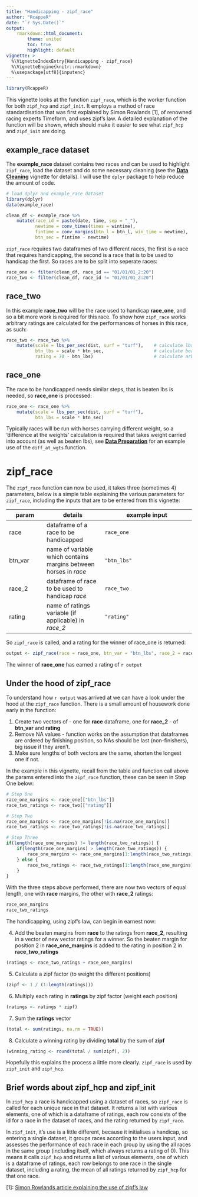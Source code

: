 ```yaml
---
title: "Handicapping - zipf_race"
author: "RcappeR"
date: "`r Sys.Date()`"
output: 
    rmarkdown::html_document:
        theme: united
        toc: true
        highlight: default
vignette: >
  %\VignetteIndexEntry{Handicapping - zipf_race}
  %\VignetteEngine{knitr::rmarkdown}
  %\usepackage[utf8]{inputenc}
---
```


```r
library(RcappeR)
```

This vignette looks at the function `zipf_race`, which is the worker function for both `zipf_hcp` and `zipf_init`.  It employs a method of race standardisation that was first explained by Simon Rowlands [1], of renowned racing experts Timeform, and uses zipf's law.  A detailed explanation of the function will be shown, which should make it easier to see what `zipf_hcp` and `zipf_init` are doing.

## example_race dataset

The **example\_race** dataset contains two races and can be used to highlight `zipf_race`, load the dataset and do some necessary cleaning (see the [**Data Cleaning**](data_cleaning.html) vignette for details).  I will use the `dplyr` package to help reduce the amount of code.

```r
# load dplyr and example_race dataset
library(dplyr)
data(example_race)

clean_df <- example_race %>%
    mutate(race_id = paste(date, time, sep = "_"),
           newtime = conv_times(times = wintime),
           fintime = conv_margins(btn_l = btn_l, win_time = newtime),
           btn_sec = fintime - newtime)
```

`zipf_race` requires two dataframes of two different races, the first is a race that requires handicapping, the second is a race that is to be used to handicap the first.  So races are to be split into seperate races:

```r
race_one <- filter(clean_df, race_id == "01/01/01_2:20")
race_two <- filter(clean_df, race_id != "01/01/01_2:20")
```

## race_two

In this example **race\_two** will be the race used to handicap **race\_one**, and so a bit more work is required for this race.  To show how `zipf_race` works arbitrary ratings are calculated for the performances of horses in this race, as such:

```r
race_two <- race_two %>%
    mutate(scale = lbs_per_sec(dist, surf = "turf"),    # calculate lbs per second scale
           btn_lbs = scale * btn_sec,                   # calculate beaten lbs
           rating = 70 - btn_lbs)                       # calculate arbitrary ratings, winner gets 70
```

## race_one

The race to be handicapped needs similar steps, that is beaten lbs is needed, so **race\_one** is processed:

```r
race_one <- race_one %>%
    mutate(scale = lbs_per_sec(dist, surf = "turf"),
           btn_lbs = scale * btn_sec)
```

Typically races will be run with horses carrying different weight, so a 'difference at the weights' calculation is required that takes weight carried into account (as well as beaten lbs), see [**Data Preparation**](data_preparation.html) for an example use of the `diff_at_wgts` function.

# zipf_race

The `zipf_race` function can now be used, it takes three (sometimes 4) parameters, below is a simple table explaining the various parameters for `zipf_race`, including the inputs that are to be entered from this vignette:

param | details | example input
------|---------|--------------
race | dataframe of a race to be handicapped | `race_one`
btn\_var | name of variable which contains margins between horses in _race_ | `"btn_lbs"`
race\_2 | dataframe of race to be used to handicap _race_ | `race_two`
rating | name of ratings variable (if applicable) in _race\_2_ | `"rating"`

So `zipf_race` is called, and a rating for the winner of race_one is returned:

```r
output <- zipf_race(race = race_one, btn_var = "btn_lbs", race_2 = race_two, rating = "rating")
```

The winner of **race\_one** has earned a rating of `r output`

## Under the hood of zipf_race

To understand how `r output` was arrived at we can have a look under the hood at the `zipf_race` function.  There is a small amount of housework done early in the function:

1. Create two vectors of - one for **race** dataframe, one for **race_2** - of **btn_var** and **rating**
2. Remove NA values - function works on the assumption that dataframes are ordered by finishing position, so NAs should be last (non-finishers), big issue if they aren't.
3. Make sure lengths of both vectors are the same, shorten the longest one if not.

In the example in this vignette, recall from the table and function call above the params entered into the `zipf_race` function, these can be seen in Step One below:

```r
# Step One
race_one_margins <- race_one[["btn_lbs"]]
race_two_ratings <- race_two[["rating"]]

# Step Two
race_one_margins <- race_one_margins[!is.na(race_one_margins)]
race_two_ratings <- race_two_ratings[!is.na(race_two_ratings)]

# Step Three
if(length(race_one_margins) != length(race_two_ratings)) {
    if(length(race_one_margins) > length(race_two_ratings)) {
        race_one_margins <- race_one_margins[1:length(race_two_ratings)]
    } else {
        race_two_ratings <- race_two_ratings[1:length(race_one_margins)]
    }
}
```

With the three steps above performed, there are now two vectors of equal length, one with **race** margins, the other with **race_2** ratings:

```r
race_one_margins
race_two_ratings
```

The handicapping, using zipf's law, can begin in earnest now:

4. Add the beaten margins from **race** to the ratings from **race_2**, resulting in a vector of new vector ratings for a winner.  So the beaten margin for position 2 in **race\_one\_margins** is added to the rating in position 2 in **race\_two\_ratings**

```r
(ratings <- race_two_ratings + race_one_margins)
```

5. Calculate a zipf factor (to weight the different positions)

```r
(zipf <- 1 / (1:length(ratings)))
```

6. Multiply each rating in **ratings** by zipf factor (weight each position)

```r
(ratings <- ratings * zipf)
```

7. Sum the **ratings** vector

```r
(total <- sum(ratings, na.rm = TRUE))
```

8. Calculate a winning rating by dividing **total** by the sum of **zipf**

```r
(winning_rating <- round(total / sum(zipf), 2))
```

Hopefully this explains the process a little more clearly.  `zipf_race` is used by `zipf_init` and `zipf_hcp`.

## Brief words about zipf_hcp and zipf_init

In `zipf_hcp` a race is handicapped using a dataset of races, so `zipf_race` is called for each unique race in that dataset.  It returns a list with various elements, one of which is a dataframe of ratings, each row consists of the id for a race in the dataset of races, and the rating returned by `zipf_race`.

In `zipf_init`, it's use is a little different, because it initialises a handicap, so entering a single dataset, it groups races according to the users input, and assesses the performance of each race in each group by using the all races in the same group (including itself, which always returns a rating of 0).  This means it calls `zipf_hcp` and returns a list of various elements, one of which is a dataframe of ratings, each row belongs to one race in the single dataset, including a rating, the mean of all ratings returned by `zipf_hcp` for that one race.


[1]: [Simon Rowlands article explaining the use of zipf's law](https://betting.betfair.com/horse-racing/bloggers/simon-rowlands/simon-rowlands-on-handicapping-060710.html)